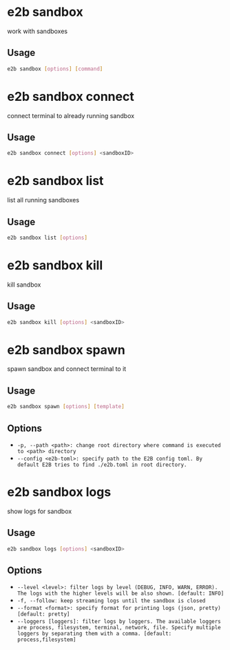 # e2b sandbox


work with sandboxes

## Usage

```bash
e2b sandbox [options] [command]
```
# e2b sandbox connect


connect terminal to already running sandbox

## Usage

```bash
e2b sandbox connect [options] <sandboxID>
```


# e2b sandbox list


list all running sandboxes

## Usage

```bash
e2b sandbox list [options]
```


# e2b sandbox kill


kill sandbox

## Usage

```bash
e2b sandbox kill [options] <sandboxID>
```


# e2b sandbox spawn


spawn sandbox and connect terminal to it

## Usage

```bash
e2b sandbox spawn [options] [template]
```

## Options


 - `-p, --path <path>: change root directory where command is executed to <path> directory `
 - `--config <e2b-toml>: specify path to the E2B config toml. By default E2B tries to find ./e2b.toml in root directory. `


# e2b sandbox logs


show logs for sandbox

## Usage

```bash
e2b sandbox logs [options] <sandboxID>
```

## Options


 - `--level <level>: filter logs by level (DEBUG, INFO, WARN, ERROR). The logs with the higher levels will be also shown. [default: INFO]`
 - `-f, --follow: keep streaming logs until the sandbox is closed `
 - `--format <format>: specify format for printing logs (json, pretty) [default: pretty]`
 - `--loggers [loggers]: filter logs by loggers. The available loggers are process, filesystem, terminal, network, file. Specify multiple loggers by separating them with a comma. [default: process,filesystem]`


